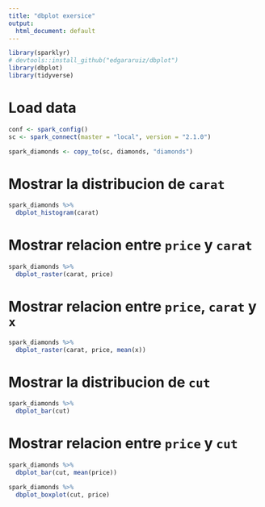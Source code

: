 ```yaml
---
title: "dbplot exersice"
output: 
  html_document: default
---
```


```r
library(sparklyr)
# devtools::install_github("edgararuiz/dbplot")
library(dbplot)
library(tidyverse)
```

# Load data

```r
conf <- spark_config()
sc <- spark_connect(master = "local", version = "2.1.0")

spark_diamonds <- copy_to(sc, diamonds, "diamonds")
```

# Mostrar la distribucion de `carat`

```r
spark_diamonds %>%
  dbplot_histogram(carat)
```

# Mostrar relacion entre `price` y `carat`

```r
spark_diamonds %>%
  dbplot_raster(carat, price)
```

# Mostrar relacion entre `price`, `carat` y `x`

```r
spark_diamonds %>%
  dbplot_raster(carat, price, mean(x))
```

# Mostrar la distribucion de `cut`

```r
spark_diamonds %>%
  dbplot_bar(cut)
```

# Mostrar relacion entre `price` y `cut`

```r
spark_diamonds %>%
  dbplot_bar(cut, mean(price))

spark_diamonds %>%
  dbplot_boxplot(cut, price)
```
